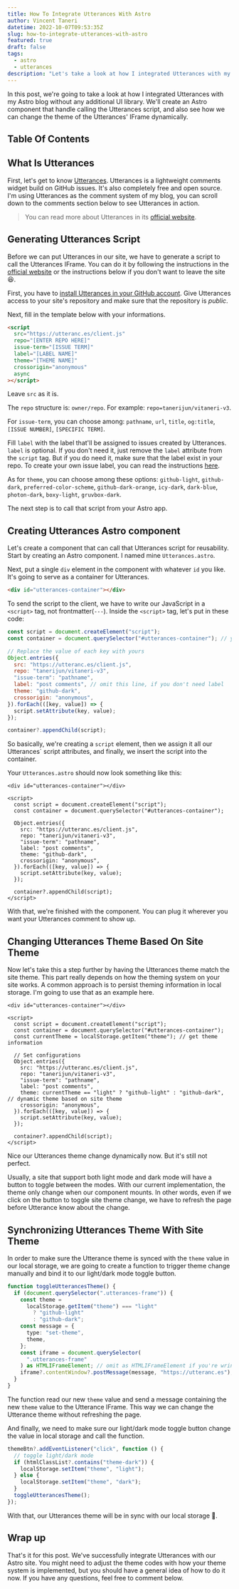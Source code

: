 ```yaml
---
title: How To Integrate Utterances With Astro
author: Vincent Taneri
datetime: 2022-10-07T09:53:35Z
slug: how-to-integrate-utterances-with-astro
featured: true
draft: false
tags:
  - astro
  - utterances
description: "Let's take a look at how I integrated Utterances with my Astro blog without any additional UI library (Using Astro component)."
---
```


In this post, we're going to take a look at how I integrated Utterances with my Astro blog without any additional UI library. We'll create an Astro component that handle calling the Utterances script, and also see how we can change the theme of the Utterances' IFrame dynamically.

## Table Of Contents

## What Is Utterances

First, let's get to know [Utterances](https://utteranc.es/). Utterances is a lightweight comments widget build on GitHub issues. It's also completely free and open source. I'm using Utterances as the comment system of my blog, you can scroll down to the comments section below to see Utterances in action.

> You can read more about Utterances in its [official website](https://utteranc.es/).

## Generating Utterances Script

Before we can put Utterances in our site, we have to generate a script to call the Utterances IFrame. You can do it by following the instructions in the [official website](https://utteranc.es/) or the instructions below if you don't want to leave the site :satisfied:.

First, you have to [install Utterances in your GitHub account](https://github.com/apps/utterances). Give Utterances access to your site's repository and make sure that the repository is _public_.

Next, fill in the template below with your informations.

```html
<script
  src="https://utteranc.es/client.js"
  repo="[ENTER REPO HERE]"
  issue-term="[ISSUE TERM]"
  label="[LABEL NAME]"
  theme="[THEME NAME]"
  crossorigin="anonymous"
  async
></script>
```

Leave `src` as it is.

The `repo` structure is: `owner/repo`. For example: `repo=tanerijun/vitaneri-v3`.

For `issue-term`, you can choose among: `pathname`, `url`, `title`, `og:title`, `[ISSUE NUMBER]`, `[SPECIFIC TERM]`.

Fill `label` with the label that'll be assigned to issues created by Utterances. `label` is optional. If you don't need it, just remove the `label` attribute from the `script` tag. But if you do need it, make sure that the label exist in your repo. To create your own issue label, you can read the instructions [here](https://docs.github.com/en/issues/using-labels-and-milestones-to-track-work/managing-labels#creating-a-label).

As for `theme`, you can choose among these options: `github-light`, `github-dark`, `preferred-color-scheme`, `github-dark-orange`, `icy-dark`, `dark-blue`, `photon-dark`, `boxy-light`, `gruvbox-dark`.

The next step is to call that script from your Astro app.

## Creating Utterances Astro component

Let's create a component that can call that Utterances script for reusability. Start by creating an Astro component. I named mine `Utterances.astro`.

Next, put a single `div` element in the component with whatever `id` you like. It's going to serve as a container for Utterances.

```html
<div id="utterances-container"></div>
```

To send the script to the client, we have to write our JavaScript in a `<script>` tag, not frontmatter(`---`). Inside the `<script>` tag, let's put in these code:

```js
const script = document.createElement("script");
const container = document.querySelector("#utterances-container"); // your id in your html above

// Replace the value of each key with yours
Object.entries({
  src: "https://utteranc.es/client.js",
  repo: "tanerijun/vitaneri-v3",
  "issue-term": "pathname",
  label: "post comments", // omit this line, if you don't need label
  theme: "github-dark",
  crossorigin: "anonymous",
}).forEach(([key, value]) => {
  script.setAttribute(key, value);
});

container?.appendChild(script);
```

So basically, we're creating a `script` element, then we assign it all our Utterances` script attributes, and finally, we insert the script into the container.

Your `Utterances.astro` should now look something like this:

```astro
<div id="utterances-container"></div>

<script>
  const script = document.createElement("script");
  const container = document.querySelector("#utterances-container");

  Object.entries({
    src: "https://utteranc.es/client.js",
    repo: "tanerijun/vitaneri-v3",
    "issue-term": "pathname",
    label: "post comments",
    theme: "github-dark",
    crossorigin: "anonymous",
  }).forEach(([key, value]) => {
    script.setAttribute(key, value);
  });

  container?.appendChild(script);
</script>
```

With that, we're finished with the component. You can plug it wherever you want your Utterances comment to show up.

## Changing Utterances Theme Based On Site Theme

Now let's take this a step further by having the Utterances theme match the site theme. This part really depends on how the theming system on your site works. A common approach is to persist theming information in local storage. I'm going to use that as an example here.

```astro
<div id="utterances-container"></div>

<script>
  const script = document.createElement("script");
  const container = document.querySelector("#utterances-container");
  const currentTheme = localStorage.getItem("theme"); // get theme information

  // Set configurations
  Object.entries({
    src: "https://utteranc.es/client.js",
    repo: "tanerijun/vitaneri-v3",
    "issue-term": "pathname",
    label: "post comments",
    theme: currentTheme == "light" ? "github-light" : "github-dark", // dynamic theme based on site theme
    crossorigin: "anonymous",
  }).forEach(([key, value]) => {
    script.setAttribute(key, value);
  });

  container?.appendChild(script);
</script>
```

Nice our Utterances theme change dynamically now. But it's still not perfect.

Usually, a site that support both light mode and dark mode will have a button to toggle between the modes. With our current implementation, the theme only change when our component mounts. In other words, even if we click on the button to toggle site theme change, we have to refresh the page before Utterance know about the change.

## Synchronizing Utterances Theme With Site Theme

In order to make sure the Utterance theme is synced with the `theme` value in our local storage, we are going to create a function to trigger theme change manually and bind it to our light/dark mode toggle button.

```ts
function toggleUtterancesTheme() {
  if (document.querySelector(".utterances-frame")) {
    const theme =
      localStorage.getItem("theme") === "light"
        ? "github-light"
        : "github-dark";
    const message = {
      type: "set-theme",
      theme,
    };
    const iframe = document.querySelector(
      ".utterances-frame"
    ) as HTMLIFrameElement; // omit as HTMLIFrameElement if you're wring JS
    iframe?.contentWindow?.postMessage(message, "https://utteranc.es");
  }
}
```

The function read our new `theme` value and send a message containing the new `theme` value to the Utterance IFrame. This way we can change the Utterance theme without refreshing the page.

And finally, we need to make sure our light/dark mode toggle button change the value in local storage and call the function.

```ts
themeBtn?.addEventListener("click", function () {
  // toggle light/dark mode
  if (htmlClassList?.contains("theme-dark")) {
    localStorage.setItem("theme", "light");
  } else {
    localStorage.setItem("theme", "dark");
  }
  toggleUtterancesTheme();
});
```

With that, our Utterances theme will be in sync with our local storage :tada:.

## Wrap up

That's it for this post. We've successfully integrate Utterances with our Astro site. You might need to adjust the theme codes with how your theme system is implemented, but you should have a general idea of how to do it now. If you have any questions, feel free to comment below.

